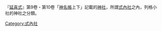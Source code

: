 『[[延喜式|延喜式]]』第9卷・第10卷「[[延喜式神名帳|神名帳]]上下」記載的[[神社|神社]]，所謂[[式內社|式內社]]之內，列格小社的神社之分類。

[[Category:式內社|Category:式內社]]
